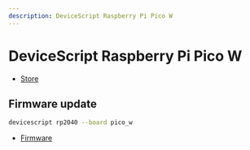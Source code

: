 ```yaml
---
description: DeviceScript Raspberry Pi Pico W
---
```

# DeviceScript Raspberry Pi Pico W




- [Store](https://www.raspberrypi.com/documentation/microcontrollers/raspberry-pi-pico.html)
## Firmware update

```bash
devicescript rp2040 --board pico_w
```


- [Firmware](https://github.com/microsoft/jacdac-pico/releases/latest/download/devicescript-rp2040w-pico_w.uf2)